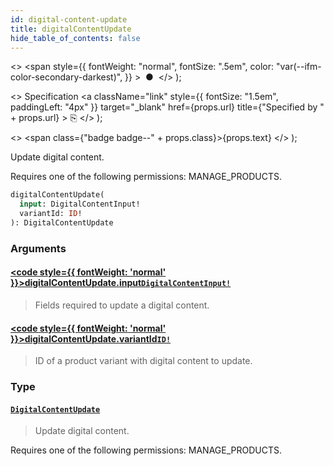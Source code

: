 ```yaml
---
id: digital-content-update
title: digitalContentUpdate
hide_table_of_contents: false
---
```


  <>
    <span
      style={{
        fontWeight: "normal",
        fontSize: ".5em",
        color: "var(--ifm-color-secondary-darkest)",
      }}
    >
      &nbsp;●&nbsp;
    </span>
  </>
);

  <>
    Specification
    <a
      className="link"
      style={{ fontSize: "1.5em", paddingLeft: "4px" }}
      target="\_blank"
      href={props.url}
      title={"Specified by " + props.url}
    >
      ⎘
    </a>
  </>
);

  <>
    <span class={"badge badge--" + props.class}>{props.text}</span>
  </>
);

Update digital content.

Requires one of the following permissions: MANAGE_PRODUCTS.

```graphql
digitalContentUpdate(
  input: DigitalContentInput!
  variantId: ID!
): DigitalContentUpdate
```

### Arguments

#### [<code style={{ fontWeight: 'normal' }}>digitalContentUpdate.<b>input</b></code>](#)<Bullet />[`DigitalContentInput!`](../../api-reference/inputs/digital-content-input) <Badge class="secondary" text="non-null"/> <Badge class="secondary" text="input"/>

> Fields required to update a digital content.

#### [<code style={{ fontWeight: 'normal' }}>digitalContentUpdate.<b>variantId</b></code>](#)<Bullet />[`ID!`](../../api-reference/scalars/id) <Badge class="secondary" text="non-null"/> <Badge class="secondary" text="scalar"/>

> ID of a product variant with digital content to update.

### Type

#### [`DigitalContentUpdate`](../../api-reference/objects/digital-content-update) <Badge class="secondary" text="object"/>

> Update digital content.

Requires one of the following permissions: MANAGE_PRODUCTS.

>
